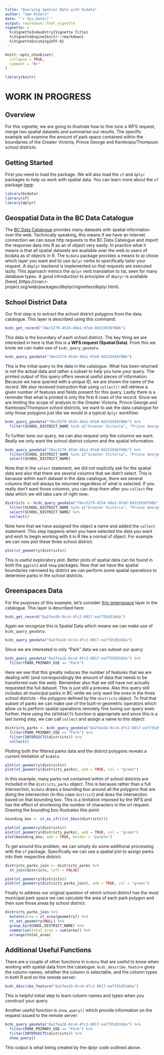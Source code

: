 ```yaml
---
title: "Querying Spatial Data with bcdata"
author: "Sam Albers"
date: "`r Sys.Date()`"
output: rmarkdown::html_vignette
vignette: >
  %\VignetteIndexEntry{Vignette Title}
  %\VignetteEngine{knitr::rmarkdown}
  %\VignetteEncoding{UTF-8}
---
```


```r
knitr::opts_chunk$set(
  collapse = TRUE,
  comment = "#>"
)

library(knitr)
```

# WORK IN PROGRESS

## Overview
For this vignette, we are going to illustrate how to fine tune a WFS request, merge two spatial datasets and summarise our results. The specific example will examine the amount of park space contained within the boundaries of the Greater Victoria, Prince George and Kamloops/Thompson school districts. 

## Getting Started
First you need to load the package. We will also load the `sf` and `dplyr` packages to help us work with spatial data. You can learn more about the `sf` package [here](https://r-spatial.github.io/sf/):
```r
library(bcdata)
library(sf)
library(dplyr)
```


## Geospatial Data in the BC Data Catalogue
The [BC Data Catalogue](https://catalogue.data.gov.bc.ca/dataset) provides many datasets with spatial information over the web. Technically speaking, this means if we have an internet connection we can issue http requests to the BC Data Catalogue and import the response data into R as an sf object very easily. In practice what it means is that all spatial datasets are available over the web to users of bcdata as sf objects in R. The `bcdata` package provides a means to a) chose which layer you want and b) use `dplyr` verbs to specifically tailor your request.  A `dbplyr` backend is implemented so that requests are executed lazily. This approach mimics the `dplyr` verb translation to `SQL` seen for many database types. A good introduction to principles of `dbplyr` is available [here] (https://cran.r-project.org/web/packages/dbplyr/vignettes/dbplyr.html).

## School District Data
Our first step is to extract the school district polygons from the data catalogue. This layer is described using this command:

```r
bcdc_get_record("78ec5279-4534-49a1-97e8-9d315936f08b")
```

This data is the boundary of each school district. The key thing we are interested in here is that this is a **WFS request (Spatial Data)**. From this we know we can make use of `bcdc_query_geodata`.

```r
bcdc_query_geodata("78ec5279-4534-49a1-97e8-9d315936f08b") 
```

This is the initial query to the data in the catalogue. What has been returned is *not* the actual data and rather a subset to help you tune your query. The printed output of this query offers several useful pieces of information. Because we have queried with a unique ID, we are shown the name of the record. We also received instruction that using `collect()` will retrieve a given number of features and fields present for this query. Lastly there is a reminder that what is printed is only the first 6 rows of the record. Since we are limiting the scope of analysis to the Greater Victoria, Prince George and Kamloops/Thompson school districts, we want to ask the data catalogue for only those polygons just like we would in a typical `dplyr` workflow:

```r
bcdc_query_geodata("78ec5279-4534-49a1-97e8-9d315936f08b") %>% 
  filter(SCHOOL_DISTRICT_NAME %in% c("Greater Victoria", "Prince George","Kamloops/Thompson")) 
```

To further tune our query, we can also request only the columns we want. Really we only want the school district column and the spatial information. 

```r
bcdc_query_geodata("78ec5279-4534-49a1-97e8-9d315936f08b") %>% 
  filter(SCHOOL_DISTRICT_NAME %in% c("Greater Victoria", "Prince George","Kamloops/Thompson")) %>% 
  select(SCHOOL_DISTRICT_NAME)
```

Note that in the `select` statement, we did not explicitly ask for the spatial data and also that there are several columns that we didn't select. This is because within each dataset in the data catalogue, there are several columns that will always be returned regardless of what is selected. If you really don't want those columns, you can drop them after you `collect` the data which we will take care of right now:

```r
districts <- bcdc_query_geodata("78ec5279-4534-49a1-97e8-9d315936f08b") %>% 
  filter(SCHOOL_DISTRICT_NAME %in% c("Greater Victoria", "Prince George","Kamloops/Thompson")) %>% 
  select(SCHOOL_DISTRICT_NAME) %>% 
  collect()
```

Note here that we have assigned the object a name and added the `collect` statement. This step happens when you have selected the data you want and wish to begin working with it in R like a normal sf object. For example we can now plot these three school district:

```r
plot(st_geometry(districts))
```

This is useful exploratory plot. Better plots of spatial data can be found in both the `ggplot2` and `tmap` packages. Now that we have the spatial boundaries narrowed by district we can perform some spatial operations to determine parks in the school districts.

## Greenspaces Data
For the purposes of this example, let's consider [this greenspace](catalogue.data.gov.bc.ca/dataset/6a2fea1b-0cc4-4fc2-8017-eaf755d516da) layer in the catalogue. This layer is described here:
```r
bcdc_get_record("6a2fea1b-0cc4-4fc2-8017-eaf755d516da")
```

Again we recognize this is Spatial Data which means we can make use of `bcdc_query_geodata`.

```r
bcdc_query_geodata("6a2fea1b-0cc4-4fc2-8017-eaf755d516da")
```

Since we are interested in only "Park" data we can subset our query:
```r
bcdc_query_geodata("6a2fea1b-0cc4-4fc2-8017-eaf755d516da") %>%
  filter(PARK_PRIMARY_USE == "Park")
```

Here we see that this greatly reduces the number of features that we are dealing with (and correspondingly the amount of data that needs to be transferred over the web). Remember also that we still have not actually requested the full dataset. This is just still a preview. Also this query still includes all municipal parks in BC while we only want the ones in the three school districts - the polygons defined by the `districts` object. To find that subset of parks we can make use of the built-in geometric operators which allow us to perform spatial operations remotely fine tuning our query even further. Here using the `INTERSECTS` function is appropriate and since this is a last tuning step, we can call `collect` and assign a name to this object:

```r
districts_parks <- bcdc_query_geodata("6a2fea1b-0cc4-4fc2-8017-eaf755d516da") %>%
  filter(PARK_PRIMARY_USE == "Park") %>% 
  filter(INTERSECTS(districts)) %>% 
  collect()
```

Plotting both the filtered parks data and the district polygons reveals a current limitation of `bcdata`:
```r
plot(st_geometry(districts))
plot(st_geometry(districts_parks), add = TRUE, col = "green")
```

In this example, many parks not contained within of school districts are included in the `districts_parks` object. This is because rather than a full intersection, `bcdata` draws a bounding box around all the polygons that are doing the intersection (in this case `district`) and does the intersection based on that bounding box. This is a limitation imposed by the WFS and has the effect of shortening the number of characters in the url request. Drawing the bounding box illustrates this point:

```r
bounding_box <- st_as_sfc((st_bbox(districts)))

plot(st_geometry(districts))
plot(st_geometry(districts_parks), add = TRUE, col = "green")
plot(bounding_box, add = TRUE, border = "purple")
```

To get around this problem, we can simply do some additional processing with the `sf` package. Specifically we can use a spatial join to assign parks into their respective district: 

```r
districts_parks_join <- districts_parks %>% 
  st_join(districts, left = FALSE) 
```

```r
plot(st_geometry(districts))
plot(st_geometry(districts_parks_join), add = TRUE, col = "green")
```

Finally to address our original question of which school district has the most municipal park space we can calculate the area of each park polygon and then sum those areas by school district:

```r
districts_parks_join %>% 
  mutate(area = st_area(geometry)) %>% 
  st_set_geometry(NULL) %>% 
  group_by(SCHOOL_DISTRICT_NAME) %>% 
  summarise(total_area = sum(area)) %>% 
  arrange(total_area)
```

## Additional Useful Functions
There are a couple of other functions in `bcdata` that are useful to know when working with spatial data from the catalogue. `bcdc_describe_feature` gives the column names, whether the column is selectable, and the column types in both R and on the remote server:

```r
bcdc_describe_feature("6a2fea1b-0cc4-4fc2-8017-eaf755d516da")
```

This is helpful initial step to learn column names and types when you construct your query. 

Another useful function is `show_query()` which provide information on the request issued to the remote server:

```r
bcdc_query_geodata("6a2fea1b-0cc4-4fc2-8017-eaf755d516da") %>%
  filter(PARK_PRIMARY_USE == "Park") %>% 
  filter(INTERSECTS(districts)) %>% 
  show_query()
```

This output is what being created by the dplyr code outlined above. 
